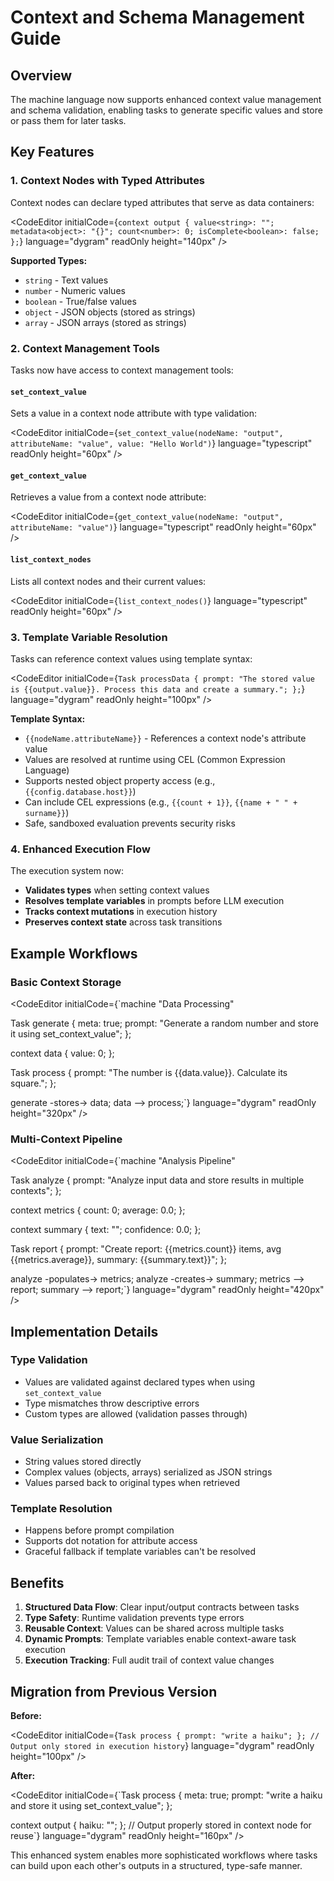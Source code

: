 
<Layout>

# Context and Schema Management Guide

## Overview

The machine language now supports enhanced context value management and schema validation, enabling tasks to generate specific values and store or pass them for later tasks.

## Key Features

### 1. Context Nodes with Typed Attributes

Context nodes can declare typed attributes that serve as data containers:

<CodeEditor
    initialCode={`context output {
  value<string>: "";
  metadata<object>: "{}";
  count<number>: 0;
  isComplete<boolean>: false;
};`}
    language="dygram"
    readOnly
    height="140px"
/>

**Supported Types:**
- `string` - Text values
- `number` - Numeric values
- `boolean` - True/false values
- `object` - JSON objects (stored as strings)
- `array` - JSON arrays (stored as strings)

### 2. Context Management Tools

Tasks now have access to context management tools:

#### `set_context_value`
Sets a value in a context node attribute with type validation:

<CodeEditor
    initialCode={`set_context_value(nodeName: "output", attributeName: "value", value: "Hello World")`}
    language="typescript"
    readOnly
    height="60px"
/>

#### `get_context_value`
Retrieves a value from a context node attribute:

<CodeEditor
    initialCode={`get_context_value(nodeName: "output", attributeName: "value")`}
    language="typescript"
    readOnly
    height="60px"
/>

#### `list_context_nodes`
Lists all context nodes and their current values:

<CodeEditor
    initialCode={`list_context_nodes()`}
    language="typescript"
    readOnly
    height="60px"
/>

### 3. Template Variable Resolution

Tasks can reference context values using template syntax:

<CodeEditor
    initialCode={`Task processData {
  prompt: "The stored value is {{output.value}}. Process this data and create a summary.";
};`}
    language="dygram"
    readOnly
    height="100px"
/>

**Template Syntax:**
- `{{nodeName.attributeName}}` - References a context node's attribute value
- Values are resolved at runtime using CEL (Common Expression Language)
- Supports nested object property access (e.g., `{{config.database.host}}`)
- Can include CEL expressions (e.g., `{{count + 1}}`, `{{name + " " + surname}}`)
- Safe, sandboxed evaluation prevents security risks

### 4. Enhanced Execution Flow

The execution system now:
- **Validates types** when setting context values
- **Resolves template variables** in prompts before LLM execution
- **Tracks context mutations** in execution history
- **Preserves context state** across task transitions

## Example Workflows

### Basic Context Storage

<CodeEditor
    initialCode={`machine "Data Processing"

Task generate {
  meta: true;
  prompt: "Generate a random number and store it using set_context_value";
};

context data {
  value<number>: 0;
};

Task process {
  prompt: "The number is {{data.value}}. Calculate its square.";
};

generate -stores-> data;
data --> process;`}
    language="dygram"
    readOnly
    height="320px"
/>

### Multi-Context Pipeline

<CodeEditor
    initialCode={`machine "Analysis Pipeline"

Task analyze {
  prompt: "Analyze input data and store results in multiple contexts";
};

context metrics {
  count<number>: 0;
  average<number>: 0.0;
};

context summary {
  text<string>: "";
  confidence<number>: 0.0;
};

Task report {
  prompt: "Create report: {{metrics.count}} items, avg {{metrics.average}}, summary: {{summary.text}}";
};

analyze -populates-> metrics;
analyze -creates-> summary;
metrics --> report;
summary --> report;`}
    language="dygram"
    readOnly
    height="420px"
/>

## Implementation Details

### Type Validation
- Values are validated against declared types when using `set_context_value`
- Type mismatches throw descriptive errors
- Custom types are allowed (validation passes through)

### Value Serialization
- String values stored directly
- Complex values (objects, arrays) serialized as JSON strings
- Values parsed back to original types when retrieved

### Template Resolution
- Happens before prompt compilation
- Supports dot notation for attribute access
- Graceful fallback if template variables can't be resolved

## Benefits

1. **Structured Data Flow**: Clear input/output contracts between tasks
2. **Type Safety**: Runtime validation prevents type errors
3. **Reusable Context**: Values can be shared across multiple tasks
4. **Dynamic Prompts**: Template variables enable context-aware task execution
5. **Execution Tracking**: Full audit trail of context value changes

## Migration from Previous Version

**Before:**

<CodeEditor
    initialCode={`Task process {
  prompt: "write a haiku";
};
// Output only stored in execution history`}
    language="dygram"
    readOnly
    height="100px"
/>

**After:**

<CodeEditor
    initialCode={`Task process {
  meta: true;
  prompt: "write a haiku and store it using set_context_value";
};

context output {
  haiku<string>: "";
};
// Output properly stored in context node for reuse`}
    language="dygram"
    readOnly
    height="160px"
/>

This enhanced system enables more sophisticated workflows where tasks can build upon each other's outputs in a structured, type-safe manner.

</Layout>
